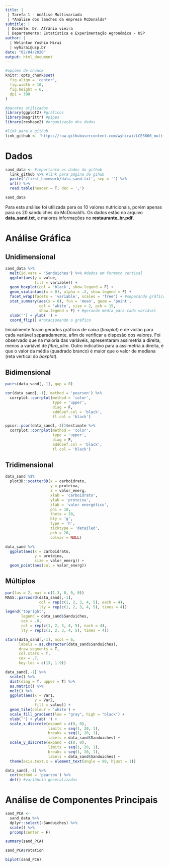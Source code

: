 ```yaml
---
title: |
 | Tarefa 1 - Análise Multivariada
 | *Análise dos lanches da empresa McDonalds*
subtitle: | 
 | Docente: Dr. Afrânio vieira
 | Departamento: Estatística e Experimentação Agronômica - USP
author: |
  | Welinton Yoshio Hirai
  | wyhirai@usp.br
date: "02/04/2020"
output: html_document
---
```


```r
#opções de chunck
knitr::opts_chunk$set(
  fig.align = 'center',
  fig.width = 10,
  fig.height = 6,
  dpi = 300
)

#pacotes utilizados
library(ggplot2) #gráficos
library(magrittr) #pipes
library(reshape2) #organização dos dados

#link para o github
link_github <- 'https://raw.githubusercontent.com/wyhirai/LCE5860_multivariate-analysis/master'
```

# Dados 
```r
sand_data <- #importanto os dados do github
  link_github %>% #link para página do gihub
  paste('/first_homework/data_sand.txt', sep = '') %>%
  url() %>% 
  read.table(header = T, dec = ',')

sand_data
```

Para esta análise foi utilizada para os 10 valores nutricionais, porém apenas  para os 20 sanduiches do McDonald's. Os dados estão no arquivo **data_sand.txt**, e maiores informações no **restaurante_br.pdf**.

# Análise Gráfica

## Unidimensional
```r
sand_data %>% 
  melt(id.vars = 'Sanduiches') %>% #dados em formato vertical
  ggplot(aes(y = value,
             fill = variable)) +
  geom_boxplot(col = 'black', show.legend = F) +
  geom_violin(aes(x = 0), alpha = .2, show.legend = F) +
  facet_wrap(facets = 'variable', scales = 'free') + #separando gráficos por variável
  stat_summary(aes(x = 0), fun = 'mean', geom = 'point',
               col = 'white', size = 2, pch = 15,
               show.legend = F) + #gerando média para cada variável
  xlab('') + ylab('') +
  coord_flip() #rotacionando o gráfico
```

Inicialmente foram gerados gráficos de caixa (*boxplot*) e de violão para cada variável separadamente, afim de verificar a dispesão dos valores. Foi observado que na maioria das variáveis, apresentaram assimetria a direita, menos a variável de *fibra_alim*. Outro indicativo para a assimetria à direita, é que o valor da média (quadrado branco) é maior que o valor de mediana (reta vertical do *boxplot*).

## Bidimensional
```r
pairs(data_sand[,-1], gap = 0)
```

```r
cor(data_sand[,-1], method = 'pearson') %>% 
  corrplot::corrplot(method = 'color',
                     type = 'upper', 
                     diag = F,
                     addCoef.col = 'black',
                     tl.col = 'black')
```

```r
ppcor::pcor(data_sand[,-1])$estimate %>% 
  corrplot::corrplot(method = 'color',
                     type = 'upper', 
                     diag = F,
                     addCoef.col = 'black',
                     tl.col = 'black')
```

## Tridimensional
```r
data_sand %$% 
  plot3D::scatter3D(x = carboidrato,
                    y = proteina,
                    z = valor_energ,
                    xlab = 'carboidrato',
                    ylab = 'proteina',
                    zlab = 'valor energético',
                    phi = 10,
                    theta = 30,
                    bty = 'g',
                    type = 'h',
                    ticktype = 'detailed',
                    pch = 20,
                    colvar = NULL)
```

```r
data_sand %>% 
  ggplot(aes(x = carboidrato,
             y = proteina,
             size = valor_energ)) +
  geom_point(aes(col = valor_energ))
```

## Múltiplos
```r
par(las = 2, mai = c(1.3, 0, 0, 0))
MASS::parcoord(data_sand[,-1],
               col = rep(c(1, 2, 3, 4, 5), each = 4),
               lty = rep(c(1, 2, 3, 4, 5), times = 4))
legend('topright',
       legend = data_sand$Sanduiches,
       cex = .8,
       col = rep(c(1, 2, 3, 4, 5), each = 4),
       lty = rep(c(1, 2, 3, 4, 5), times = 4))
```

```r
stars(data_sand[,-1], ncol = 6,
      labels = as.character(data_sand$Sanduiches),
      draw.segments = T,
      col.stars = T,
      cex = .7,
      key.loc = c(13, 1.9))
```

```r
data_sand[,-1] %>% 
  scale() %>%
  dist(diag = T, upper = T) %>% 
  as.matrix() %>% 
  melt() %>% 
  ggplot(aes(x = Var1,
             y = Var2,
             fill = value)) +
  geom_tile(colour = 'white') +
  scale_fill_gradient(low = "gray", high = "black") +
  xlab('') + ylab('') +
  scale_x_discrete(expand = c(0, 0),
                   limits = seq(1, 20, 1),
                   breaks = seq(1, 20, 1),
                   labels = data_sand$Sanduiches) +
  scale_y_discrete(expand = c(0, 0),
                   limits = seq(1, 20, 1),
                   breaks = seq(1, 20, 1),
                   labels = data_sand$Sanduiches) +
  theme(axis.text.x = element_text(angle = 90, hjust = 1))
```

```r
data_sand[,-1] %>% 
  cor(method = 'pearson') %>% 
  det() #variância generalizadas
```

# Análise de Componentes Principais

```r
sand_PCA <- 
  sand_data %>% 
  dplyr::select(-Sanduiches) %>% 
  scale() %>% 
  prcomp(center = F)

summary(sand_PCA)

sand_PCA$rotation

biplot(sand_PCA)
```

